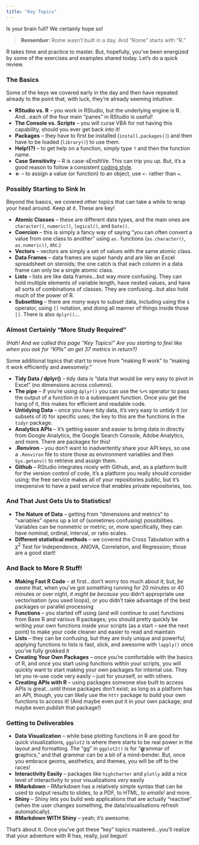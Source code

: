 ```yaml
---
title: "Key Topics"
---
```

Is your brain full? We certainly hope so!

>**Remember**: Rome wasn't built in a day. And "Rome" starts with "R."

R takes time and practice to master. But, hopefully, you've been energized by some of the exercises and examples shared today. Let's do a quick review.

### The Basics

Some of the keys we covered early in the day and then have repeated already to the point that, with luck, they're already seeming intuitive:

* **RStudio vs. R** -- you work in RStudio, but the underlying engine is R. And...each of the four main "panes" in RStudio is useful!
* **The Console vs. Scripts** -- you will curse VBA for not having this capability, should you ever get back into it!
* **Packages** -- they have to first be installed (`install.packages()`) and then have to be loaded (`library()`) to use them.
* **Help!(?)** -- to get help on a function, simply type `?` and then the function name.
* **Case Sensitivity** -- R is case-sEnsItiVe. This can trip you up. But, it's a good reason to follow a consistent [coding style](habits.html).
* **<-** -- to assign a value (or function) to an object, use `<-` rather than `=`.

### Possibly Starting to Sink In

Beyond the basics, we covered other topics that can take a while to wrap your head around. Keep at it. These are key!

* **Atomic Classes** -- these are different data types, and the main ones are `character()`, `numeric()`, `logical()`, and `Date()`.
* **Coercion** -- this is simply a fancy way of saying "you can often convert a value from one class to another" using `as.` functions (`as.character()`, `as.numeric()`, etc.)
* **Vectors** -- vectors are simply a set of values with the same atomic class.
* **Data Frames** -- data frames are super handy and are like an Excel spreadsheet on steroids; the one catch is that each column in a data frame can only be a single atomic class.
* **Lists** -- lists are like data frames...but way more confusing. They can hold multiple elements of variable length, have nested values, and have all sorts of combinations of classes. They are confusing...but also hold much of the power of R.
* **Subsetting** -- there are _many_ ways to subset data, including using the `$` operator, using `[]` notation, and doing all manner of things inside those `[]`. There is also `dplyr()`...

### Almost Certainly "More Study Required"

_(Hah! And we called this page "Key Topics!" Are you starting to feel like when you ask for "KPIs" an get 37 metrics in return?)_

Some additional topics that start to move from "making R work" to "making it work efficiently and awesomely:"

* **Tidy Data / dplyr()** -- tidy data is "data that would be very easy to pivot in Excel" (no dimensions across columns).
* **The pipe** -- if you're using `dplyr()` you can use the `%>%` operator to pass the output of a function in to a subsequent function. Once you get the hang of it, this makes for efficient and readable code.
* **Untidying Data** -- once you have tidy data, it's very easy to untidy it (or subsets of it) for specific uses; the key to this are the functions in the `tidyr` package.
* **Analytics APIs** -- it's getting easier and easier to bring data in directly from Google Analytics, the Google Search Console, Adobe Analytics, and more. There are packages for this!
* **.Renviron** -- you don't want to inadvertently share your API keys, so use a `.Renviron` file to store those as environment variables and then `Sys.getenv()` to retrieve and assign them.
* **Github** -- RStudio integrates nicely with Github, and, as a platform built for the version control of code, it's a platform you really should consider using; the free service makes all of your repositories public, but it's inexpensive to have a paid service that enables private repositories, too.

### And That Just Gets Us to Statistics!

* **The Nature of Data** -- getting from "dimensions and metrics" to "variables" opens up a lot of (sometimes confusing) possibilities. Variables can be nonmetric or metric; or, more specifically, they can have nominal, ordinal, interval, or ratio scales.
* **Different statistical methods** -- we covered the Cross Tabulation with a $\chi^2$ Test for Independence, ANOVA, Correlation, and Regression; those are a good start!

### And Back to More R Stuff!

* **Making Fast R Code** -- at first...don't worry too much about it; but, _be aware_ that, when you've got something running for 20 minutes or 40 minutes or over night, _it might be because_ you didn't appropriate use vectorisation (you used loops), or you didn't take advantage of the best packages or parallel processing
* **Functions** -- you started off using (and will continue to use) functions from Base R and various R packages; you should pretty quickly be writing your own functions inside your scripts (as a start -- see the next point) to make your code cleaner and easier to read and maintain
* **Lists** -- they can be confusing, but they are truly unique and powerful; applying functions to lists is fast, slick, and awesome with `lapply()` once you've fully grokked it
* **Creating Your Own Packages** -- once you're comfortable with the basics of R, and once you start using functions within your scripts, you will quickly want to start making your own packages for internal use. They let you re-use code very easily -- just for yourself, or with others.
* **Creating APIs with R** -- using packages someone else built to access APIs is great...until those packages don't exist; as long as a platform has an API, though, you can likely use the `httr` package to build your own functions to access it! (And maybe even put it in your own package; and maybe even _publish_ that package!)

### Getting to Deliverables

* **Data Visualization** -- while base plotting functions in R are good for quick visualizations, `ggplot2` is where there starts to be real power in the layout and formatting. The "gg" in `ggplot2()` is for "**g**rammar of **g**raphics," and that grammar can be a bit of a mind-bender. But, once you embrace geoms, aesthetics, and themes, you will be off to the races!
* **Interactivity Easily** -- packages like `highcharter` and `plotly` add a nice level of interactivity to your visualizations _very_ easily
* **RMarkdown** -- RMarkdown has a relatively simple syntax that can be used to output results to slides, to a PDF, to HTML, _to emails!_ and more.
* **Shiny** -- Shiny lets you build web applications that are actually "reactive" (when the user changes something, the data/visualisations refresh automatically).
* **RMarkdown WITH Shiny** -- yeah; it's awesome.

_<whew>_ That's about it. Once you've got these "key" topics mastered...you'll realize that your adventure with R has, really, just begun!


